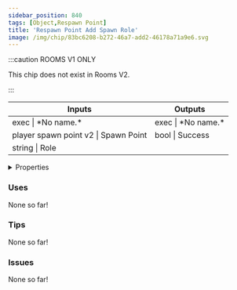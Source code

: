 ```yaml
---
sidebar_position: 840
tags: [Object,Respawn Point]
title: 'Respawn Point Add Spawn Role'
image: /img/chip/83bc6208-b272-46a7-add2-46178a71a9e6.svg
---
```




:::caution ROOMS V1 ONLY
    
This chip does not exist in Rooms V2.

:::


<IChip uuid="83bc6208-b272-46a7-add2-46178a71a9e6"/>

<table><thead><tr><th>Inputs</th><th>Outputs</th></tr></thead><tbody><tr><td>exec | *No name.*</td><td>exec | *No name.*</td></tr><tr><td>player spawn point v2 | Spawn Point</td><td>bool | Success</td></tr><tr><td>string | Role</td><td /></tr></tbody></table>

<details>
  <summary>Properties</summary>
  <div>
    <div>
    <table>
      <tbody>
        <tr>
          <td>Is beta required?</td>
          <td>No</td>
        </tr>
        <tr>
          <td>Is chip a trolling risk?</td>
          <td>No</td>
        </tr>
        <tr>
          <td>Is chip a role assignment risk?</td>
          <td>No</td>
        </tr>
        <tr>
          <td>Chip UUID</td>
          <td>83bc6208-b272-46a7-add2-46178a71a9e6</td>
        </tr>
        <tr>
          <td>Room availability</td>
          <td>Rooms V1 only</td>
        </tr>
      </tbody>
    </table>
    </div>
  </div>
</details>

### Uses

None so far!

### Tips

None so far!

### Issues

None so far!
